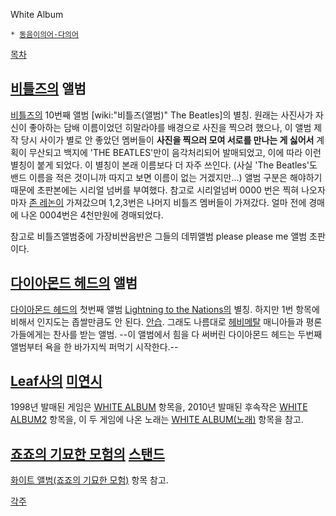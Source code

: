 White Album

 * [[동음이의어·다의어]]

[[목차]]
== [[비틀즈]]의 앨범 ==
[[비틀즈]]의 10번째 앨범 [wiki:"비틀즈(앨범)" The Beatles]의 별칭. 원래는 사진사가 자신이 좋아하는 담배 이름이었던 히말라야를 배경으로 사진을 찍으려 했으나, 이 앨범 제작 당시 사이가 별로 안 좋았던 멤버들이 '''사진을 찍으러 모여 서로를 만나는 게 싫어서''' 계획이 무산되고 백지에 'THE BEATLES'만이 음각처리되어 발매되었고, 이에 따라 이런 별칭이 붙게 되었다. 이 별칭이 본래 이름보다 더 자주 쓰인다. (사실 'The Beatles'도 밴드 이름을 적은 것이니까 따지고 보면 이름이 없는 거겠지만...)
앨범 구분은 해야하기 때문에 초판본에는 시리얼 넘버를 부여했다. 참고로 시리얼넘버 0000 번은 찍혀 나오자마자 [[존 레논]]이 가져갔으며 1,2,3번은 나머지 비틀즈 멤버들이 가져갔다. 얼마 전에 경매에 나온 0004번은 4천만원에 경매되었다.

참고로 비틀즈앨범중에  가장비싼음반은 그들의 데뷔앨범 please please me 앨범 초판이다.
== [[다이아몬드 헤드]]의 앨범 ==
[[다이아몬드 헤드]]의 첫번째 앨범 [[Lightning to the Nations]]의 별칭. 하지만 1번 항목에 비해서 인지도는 좁쌀만큼도 안 된다. [[안습]]. 그래도 나름대로 [[헤비메탈]] 매니아들과 평론가들에게는 찬사를 받는 앨범. --이 앨범에서 힘을 다 써버린 다이아몬드 헤드는 두번째 앨범부터 욕을 한 바가지씩 퍼먹기 시작한다.--

== [[Leaf]]사의 [[미연시]] ==
1998년 발매된 게임은 [[WHITE ALBUM]] 항목을, 2010년 발매된 후속작은 [[WHITE ALBUM2]] 항목을, 이 두 게임에 나온 노래는 [[WHITE ALBUM(노래)]] 항목을 참고.

== [[죠죠의 기묘한 모험]]의 [[스탠드(죠죠의 기묘한 모험)|스탠드]] ==
[[화이트 앨범(죠죠의 기묘한 모험)]] 항목 참고.

[[각주]]
